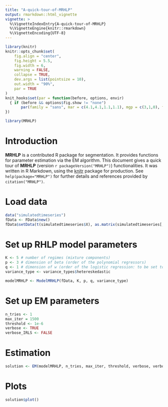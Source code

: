 ```yaml
---
title: "A-quick-tour-of-MRHLP"
output: rmarkdown::html_vignette
vignette: >
  %\VignetteIndexEntry{A-quick-tour-of-MRHLP}
  %\VignetteEngine{knitr::rmarkdown}
  %\VignetteEncoding{UTF-8}
---
```


```r
library(knitr)
knitr::opts_chunk$set(
	fig.align = "center",
	fig.height = 5.5,
	fig.width = 6,
	warning = FALSE,
	collapse = TRUE,
	dev.args = list(pointsize = 10),
	out.width = "90%",
	par = TRUE
)
knit_hooks$set(par = function(before, options, envir)
  { if (before && options$fig.show != "none") 
       par(family = "sans", mar = c(4.1,4.1,1.1,1.1), mgp = c(3,1,0), tcl = -0.5)
})
```

```r
library(MRHLP)
```

# Introduction

**MRHLP** is a contributed R package for segmentation. It provides functions for parameter estimation via the EM algorithm. This document gives a quick tour of **MRHLP** (version `r packageVersion("MRHLP")`) functionalities. It was written in R Markdown, using the [knitr](https://cran.r-project.org/package=knitr) package for production. 
See `help(package="MRHLP")` for further details and references provided by `citation("MRHLP")`.

# Load data

```r
data("simulatedtimeseries")
fData <- FData$new()
fData$setData(t(simulatedtimeseries$X), as.matrix(simulatedtimeseries[, 2:ncol(simulatedtimeseries)]))
```

# Set up RHLP model parameters

```r
K <- 5 # number of regimes (mixture components)
p <- 3 # dimension of beta (order of the polynomial regressors)
q <- 1 # dimension of w (order of the logistic regression: to be set to 1 for segmentation)
variance_type <- variance_types$hetereskedastic

modelMRHLP <- ModelMRHLP(fData, K, p, q, variance_type)
```

# Set up EM parameters

```r
n_tries <- 1
max_iter = 1500
threshold <- 1e-6
verbose <- TRUE
verbose_IRLS <- FALSE
```


# Estimation

```r
solution <- EM(modelMRHLP, n_tries, max_iter, threshold, verbose, verbose_IRLS)
```


# Plots

```r
solution$plot()
```



